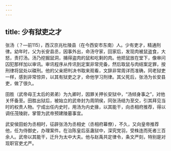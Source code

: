 ```yaml
---
---
---
```

title: 少有狱吏之才
---



张汤（？—前115），西汉京兆杜陵县（在今西安市东南）人。少有吏才，精通刑律。幼年时，父为长安县丞，因事外出，命汤守家，回家后，发现肉被鼠盗食，大怒，责打汤。汤乃挖掘鼠洞，捕得盗肉的鼠和吃剩的肉。他把鼠放在堂下，像审问囚犯那样加以审讯。审讯程序从传讯到定案非常完备，然后取鼠与肉结案定罪，按刑律将鼠处以磔刑。他的父亲把判决书取来观看，文辞非常周详而准确，同老狱吏一样，感到非常惊异，以其有狱吏之才，命他学习刑律。其父死后，张汤为长安县吏，做了很久。

田胜（武帝母王太后的弟弟）为九卿时，因罪关押长安狱中，“汤倾身事之”，对他关怀备至。田胜出狱后，被始立的武帝封为周阴侯，同张汤结为至交，引其拜见当时的权贵人物。宁成出任内史时，用汤为内史掾，以其能干，向丞相府推荐，得以调任茂陵尉，掌管为武帝预建陵墓事宜。

武安侯田蚡为丞相时，征辟张汤为丞相史（丞相府幕僚），不久，又向皇帝推荐他，任为侍御史，办理案件。在治陈皇后巫蛊狱中，深究党羽，受株连而死者三百余人。武帝以其能干，迁升为太中大夫。他与赵禹共定律令，条文严刻，特别是对现职官吏尤严。